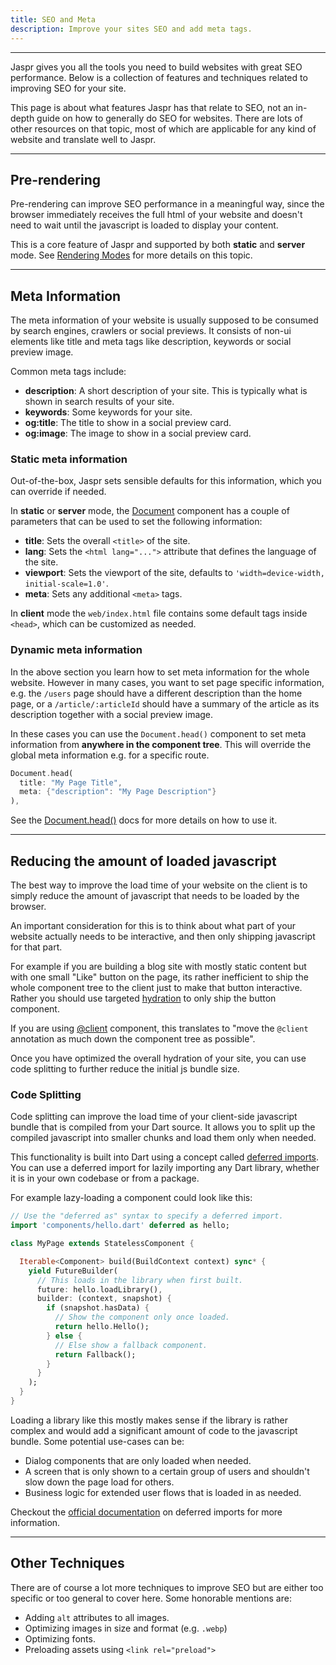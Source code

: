 ```yaml
---
title: SEO and Meta
description: Improve your sites SEO and add meta tags.
---
```


---

Jaspr gives you all the tools you need to build websites with great SEO performance. Below is a collection
of features and techniques related to improving SEO for your site.

<Info>
This page is about what features Jaspr has that relate to SEO, not an in-depth guide on how to generally do SEO for websites. There are lots of other resources on that topic, most of which are applicable for any kind of website and translate well to Jaspr.
</Info>

---

## Pre-rendering

Pre-rendering can improve SEO performance in a meaningful way, since the browser immediately receives the full html of your website and doesn't need to wait until the javascript is loaded to display your content.

This is a core feature of Jaspr and supported by both **static** and **server** mode. See [Rendering Modes](/get_started/modes) for more details on this topic.

---

## Meta Information

The meta information of your website is usually supposed to be consumed by search engines, crawlers or social previews. It consists of non-ui elements like title and meta tags like description, keywords or social preview image.

Common meta tags include:

- **description**: A short description of your site. This is typically what is shown in search results of your site.
- **keywords**: Some keywords for your site.
- **og:title**: The title to show in a social preview card.
- **og:image**: The image to show in a social preview card.

### Static meta information

Out-of-the-box, Jaspr sets sensible defaults for this information, which you can override if needed.

In **static** or **server** mode, the [Document](/components/document) component has a couple of parameters that can be
used to set the following information:

- **title**: Sets the overall `<title>` of the site.
- **lang**: Sets the `<html lang="...">` attribute that defines the language of the site.
- **viewport**: Sets the viewport of the site, defaults to `'width=device-width, initial-scale=1.0'`.
- **meta**: Sets any additional `<meta>` tags.

In **client** mode the `web/index.html` file contains some default tags inside `<head>`, which can be customized as needed.

### Dynamic meta information

In the above section you learn how to set meta information for the whole website. However in many cases, you want to set
page specific information, e.g. the `/users` page should have a different description than the home page, or a `/article/:articleId`
should have a summary of the article as its description together with a social preview image.

In these cases you can use the `Document.head()` component to set meta information
from **anywhere in the component tree**. This will override the global meta information e.g. for a specific route.

```dart
Document.head(
  title: "My Page Title",
  meta: {"description": "My Page Description"}
),
```

See the [Document.head()](/components/document#documenthead) docs for more details on how to use it.

---

## Reducing the amount of loaded javascript

The best way to improve the load time of your website on the client is to simply reduce the amount of javascript
that needs to be loaded by the browser.

An important consideration for this is to think about what part of your website actually needs to be interactive, and then only shipping javascript for that part.

For example if you are building a blog site with mostly static content but with one small "Like" button on the page, its rather inefficient to ship the whole component tree to the client just to make that button interactive. Rather you should use targeted [hydration](/concepts/hydration) to only ship the button component.

If you are using [@client](/utils/at_client) component, this translates to "move the `@client` annotation as much down the component tree as possible".

Once you have optimized the overall hydration of your site, you can use code splitting to further reduce the initial js bundle size.

### Code Splitting

Code splitting can improve the load time of your client-side javascript bundle that is compiled from your Dart source. It allows you to split up the compiled javascript into smaller chunks and load them only when needed.

This functionality is built into Dart using a concept called [deferred imports](https://dart.dev/language/libraries#lazily-loading-a-library). You can use a deferred import for lazily importing any Dart library, whether it is in your own codebase or from a package.

For example lazy-loading a component could look like this:

```dart
// Use the "deferred as" syntax to specify a deferred import.
import 'components/hello.dart' deferred as hello;

class MyPage extends StatelessComponent {

  Iterable<Component> build(BuildContext context) sync* {
    yield FutureBuilder(
      // This loads in the library when first built.
      future: hello.loadLibrary(),
      builder: (context, snapshot) {
        if (snapshot.hasData) {
          // Show the component only once loaded.
          return hello.Hello();
        } else {
          // Else show a fallback component.
          return Fallback();
        }
      }
    );
  }
}
```

Loading a library like this mostly makes sense if the library is rather complex and would add a significant amount of code to the javascript bundle. Some potential use-cases can be:

- Dialog components that are only loaded when needed.
- A screen that is only shown to a certain group of users and shouldn't slow down the page load for others.
- Business logic for extended user flows that is loaded in as needed.

Checkout the [official documentation](https://dart.dev/language/libraries#lazily-loading-a-library) on deferred imports for more information.

---

## Other Techniques

There are of course a lot more techniques to improve SEO but are either too specific or too general to cover here. Some honorable mentions are:

- Adding `alt` attributes to all images.
- Optimizing images in size and format (e.g. `.webp`)
- Optimizing fonts.
- Preloading assets using `<link rel="preload">`
